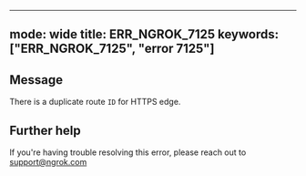 
---
mode: wide
title: ERR_NGROK_7125
keywords: ["ERR_NGROK_7125", "error 7125"]
---

## Message
There is a duplicate route `ID` for HTTPS edge.




## Further help
If you're having trouble resolving this error, please reach out to [support@ngrok.com](mailto:support@ngrok.com?subject=Help%20with%20ERR_NGROK_7125)


